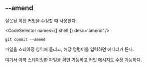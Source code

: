 
## --amend

잘못된 이전 커밋을 수정할 때 사용한다.

<CodeSelector names={['shell']} desc='amend' />

```shell
git commit --amend
```

파일을 스테이징 영역에 올리고, 해당 명령어를 입력하면 에디터가 뜬다.

여기서 아까 스테이징한 파일을 확인 가능하고 커밋 메시지도 수정 가능하다.
